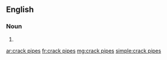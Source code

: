 ==English==

===Noun===
{{head|en|noun plural form|head=[[crack]] [[pipe]]s}}

# {{plural of|crack pipe|lang=en}}

[[ar:crack pipes]]
[[fr:crack pipes]]
[[mg:crack pipes]]
[[simple:crack pipes]]
